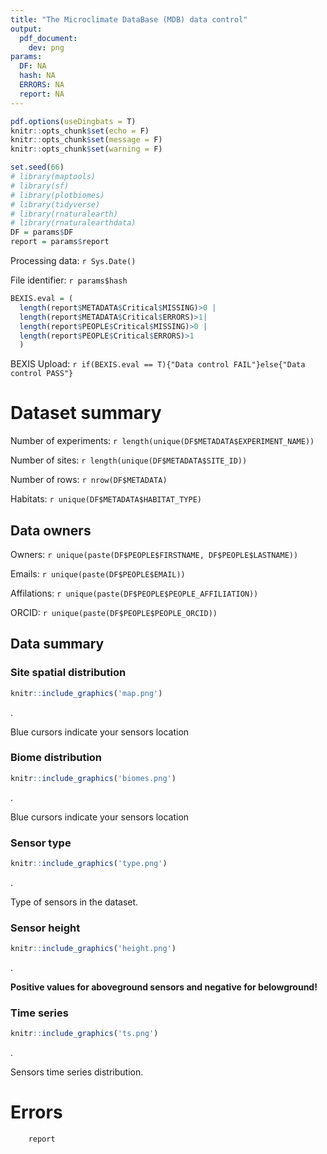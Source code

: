 ---
title: "The Microclimate DataBase (MDB) data control"
output: 
  pdf_document:
    dev: png
params:
  DF: NA
  hash: NA
  ERRORS: NA
  report: NA
---

```{r setup, include=FALSE}
pdf.options(useDingbats = T)
knitr::opts_chunk$set(echo = F)
knitr::opts_chunk$set(message = F)
knitr::opts_chunk$set(warning = F)
```

```{r}
set.seed(66)
# library(maptools)
# library(sf)
# library(plotbiomes)
# library(tidyverse)
# library(rnaturalearth)
# library(rnaturalearthdata)
DF = params$DF
report = params$report
```

Processing data: `r Sys.Date()`

File identifier: `r params$hash`

```{r}
BEXIS.eval = (
  length(report$METADATA$Critical$MISSING)>0 |
  length(report$METADATA$Critical$ERRORS)>1|
  length(report$PEOPLE$Critical$MISSING)>0 |
  length(report$PEOPLE$Critical$ERRORS)>1
  )
```

BEXIS Upload: `r if(BEXIS.eval == T){"Data control FAIL"}else{"Data control PASS"}`

# Dataset summary

Number of experiments: `r length(unique(DF$METADATA$EXPERIMENT_NAME))`

Number of sites: `r length(unique(DF$METADATA$SITE_ID))`

Number of rows: `r nrow(DF$METADATA)`

Habitats: `r unique(DF$METADATA$HABITAT_TYPE)`

## Data owners

Owners: `r unique(paste(DF$PEOPLE$FIRSTNAME, DF$PEOPLE$LASTNAME))`

Emails: `r unique(paste(DF$PEOPLE$EMAIL))` 

Affilations: `r unique(paste(DF$PEOPLE$PEOPLE_AFFILIATION))`

ORCID: `r unique(paste(DF$PEOPLE$PEOPLE_ORCID))`

## Data summary

### Site spatial distribution

```{r, echo=FALSE, out.width = '100%'}
knitr::include_graphics('map.png')
```
.

Blue cursors indicate your sensors location

### Biome distribution

```{r, echo=FALSE, out.width = '100%'}
knitr::include_graphics('biomes.png')
```
.

Blue cursors indicate your sensors location

### Sensor type

```{r, echo=FALSE, out.width = '100%'}
knitr::include_graphics('type.png')
```
.

Type of sensors in the dataset.

### Sensor height

```{r, echo=FALSE, out.width = '100%'}
knitr::include_graphics('height.png')
```
.

**Positive values for aboveground sensors and negative for belowground!**

### Time series

```{r, echo=FALSE, out.width = '100%'}
knitr::include_graphics('ts.png')
```
.

Sensors time series distribution.

# Errors

```{r}
    report
```